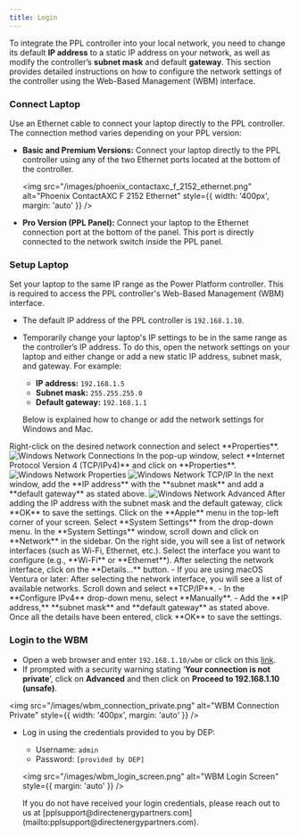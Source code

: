 ```yaml
---
title: Login
---
```


To integrate the PPL controller into your local network, you need to change its default **IP address** to a static IP address on your network, 
as well as modify the controller’s **subnet mask** and default **gateway**. This section provides detailed instructions on how to configure the 
network settings of the controller using the Web-Based Management (WBM) interface.

### Connect Laptop

Use an Ethernet cable to connect your laptop directly to the PPL controller. The connection method varies depending on your PPL version:

- **Basic and Premium Versions:** Connect your laptop directly to the PPL controller using any of the two Ethernet ports located at the bottom of the controller.
			
  <img
    src="/images/phoenix_contactaxc_f_2152_ethernet.png"
    alt="Phoenix ContactAXC F 2152 Ethernet"
    style={{ width: '400px', margin: 'auto' }}
  />
			
- **Pro Version (PPL Panel):** Connect your laptop to the Ethernet connection port at the bottom of the panel. This port is directly connected to the network switch inside the PPL panel.

### Setup Laptop

Set your laptop to the same IP range as the Power Platform controller. This is required to access the PPL controller's Web-Based Management (WBM) interface.

- The default IP address of the PPL controller is `192.168.1.10`.
- Temporarily change your laptop's IP settings to be in the same range as the controller’s IP address. To do this, open the network settings on your 
laptop and either change or add a new static IP address, subnet mask, and gateway. For example:
  - **IP address:** `192.168.1.5`
  - **Subnet mask:** `255.255.255.0`
  - **Default gateway:** `192.168.1.1`
  
  Below is explained how to change or add the network settings for Windows and Mac.
    
<Expandable title="For Windows">

  <Steps>
    <Step title="Open Network Connections">
    </Step>
    <Step title="Select Properties">
      Right-click on the desired network connection and select **Properties**.
      <img
        src="/images/windows_network_connections.png"
        alt="Windows Network Connections"
        style={{ margin: 'auto' }}
      />
    </Step>
    <Step title="Select Internet Protocol Version 4">
      In the pop-up window, select **Internet Protocol Version 4 (TCP/IPv4)** and click on **Properties**.
      <img
        src="/images/windows_network_properties.png"
        alt="Windows Network Properties"
        style={{ width: '300px', margin: 'auto' }}
      />
    </Step>
    <Step title="Click on Advanced">        
      <img
        src="/images/windows_network_tcpip.png"
        alt="Windows Network TCP/IP"
        style={{ width: '300px', margin: 'auto' }}
      />
    </Step>
    <Step title="Add Settings">
      In the next window, add the **IP address** with the **subnet mask** and add a **default gateway** as stated above.
      <img
        src="/images/windows_network_advanced.png"
        alt="Windows Network Advanced"
        style={{ width: '300px', margin: 'auto' }}
      />
    </Step>
    <Step title="Click OK to save the settings">
      After adding the IP address with the subnet mask and the default gateway, click **OK** to save the settings.
    </Step>
  </Steps>
</Expandable>

<Expandable title="For Mac">

  <Steps>
    <Step title="Open System Settings">
      Click on the **Apple** menu in the top-left corner of your screen.
    </Step>
    <Step title="Select System Settings">
      Select **System Settings** from the drop-down menu.
    </Step>
    <Step title="Access Network Settings">
      In the **System Settings** window, scroll down and click on **Network** in the sidebar.
    </Step>
    <Step title="Select the Network Interface">
      On the right side, you will see a list of network interfaces (such as Wi-Fi, Ethernet, etc.).
      Select the interface you want to configure (e.g., **Wi-Fi** or **Ethernet**).
    </Step>
    <Step title="Configure IP Address, Subnet Mask, and Gateway">
      After selecting the network interface, click on the **Details...** button.
      - If you are using macOS Ventura or later: After selecting the network interface, you will see a list of available networks. Scroll down and select **TCP/IP**.
      - In the **Configure IPv4** drop-down menu, select **Manually**.
      - Add the **IP address,** **subnet mask** and **default gateway** as stated above.
    </Step>
    <Step title="Save Changes">
      Once all the details have been entered, click **OK** to save the settings.
    </Step>
  </Steps>
</Expandable>

### Login to the WBM

- Open a web browser and enter `192.168.1.10/wbm` or click on this [link](https://192.168.1.10/wbm).
- If prompted with a security warning stating ‘**Your connection is not private**’, click on **Advanced** and then click on **Proceed to 192.168.1.10 (unsafe)**.
    
<img
  src="/images/wbm_connection_private.png"
  alt="WBM Connection Private"
  style={{ width: '400px', margin: 'auto' }}
/>
    
- Log in using the credentials provided to you by DEP:
  - Username: `admin`
  - Password: `[provided by DEP]`

  <img
    src="/images/wbm_login_screen.png"
    alt="WBM Login Screen"
    style={{ margin: 'auto' }}
  />
  
  <Note>
    If you do not have received your login credentials, please reach out to us at [pplsupport@directenergypartners.com](mailto:pplsupport@directenergypartners.com).
  </Note>